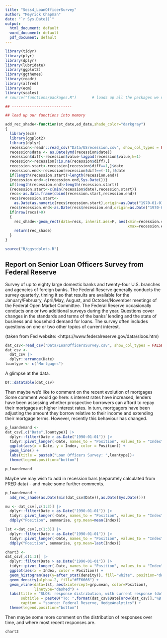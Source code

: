 ```yaml
---
title: "Sess4_LoanOfficerSurvey"
author: "Meyrick Chapman"
date: "`r Sys.Date()`"
output:
  html_document: default
  word_document: default
  pdf_document: default
---
```


```r
library(tidyr)
library(plyr)
library(dplyr)
library(lubridate)
library(ggplot2)
library(ggthemes)
library(readr)
library(alfred)
library(ecm)
library(scales)
# source("functions/packages.R")       # loads up all the packages we need

## ---------------------------

## load up our functions into memory

add_rec_shade<-function(st_date,ed_date,shade_color="darkgray")
{
  library(ecm)
  library(ggplot2)
  library(dplyr)
  recession<-readr::read_csv("Data/USrecession.csv", show_col_types = FALSE)
  recession$date <- as.Date(ymd(recession$date))
  recession$diff<-recession$value-lagpad(recession$value,k=1)
  recession<-recession[!is.na(recession$diff),]
  recession.start<-recession[recession$diff==1,]$date
  recession.end<-recession[recession$diff==(-1),]$date
  if(length(recession.start)>length(recession.end))
  {recession.end<-c(recession.end,Sys.Date())}
  if(length(recession.end)>length(recession.start))
  {recession.start<-c(min(recession$date),recession.start)}
  recs<-as.data.frame(cbind(recession.start,recession.end))
  recs$recession.start<-
    as.Date(as.numeric(recs$recession.start),origin=as.Date("1970-01-01"))
  recs$recession.end<-as.Date(recs$recession.end,origin=as.Date("1970-01-01"))
  if(nrow(recs)>0)
  {
    rec_shade<-geom_rect(data=recs, inherit.aes=F, aes(xmin=recession.start,
                                                       xmax=recession.end, ymin=-Inf, ymax=+Inf), fill=shade_color,alpha=0.5)
    return(rec_shade)
  }
}

source("R/ggstdplots.R")
```

## Report on Senior Loan Officers Survey from Federal Reserve

Survey of up to eighty large domestic banks and twenty-four U.S. branches and agencies of foreign banks. The Federal Reserve generally conducts the survey quarterly, timing it so that results are available for the January/February, April/May, August, and October/November meetings of the Federal Open Market Committee. The Federal Reserve occasionally conducts one or two additional surveys during the year. Questions cover changes in the standards and terms of the banks' lending and the state of business and household demand for loans. The survey often includes questions on one or two other topics of current interest.

(taken from Fed website: <https://www.federalreserve.gov/data/sloos.htm)

```r
dat_csv<-read_csv("Data/LoanOfficersSurvey.csv", show_col_types = FALSE)
dat_csv <- 
  dat_csv |>
  dplyr::arrange(Date)
loantype <- c("Mortgages")


```

A glimpse at the data.

```r
DT::datatable(dat_csv)
```

Then maybe we'd like to comment on the recent evolution of mortgages Some comment would go here: s interest rates have increased, lenders have been assessing whether prospective borrowers can afford to repay their mortgages at higher interest rates. In turn, mortgagors have been adjusting the amount they borrow relative to their income and extending their mortgage terms. However, recently this behaviour has changed.

```r
p_loandemand <-
dat_csv[,c("Date",loantype)] |> 
  dplyr::filter(Date > as.Date("1990-01-01")) |>
  tidyr::pivot_longer(-Date, names_to = "Position", values_to = "Index") |> 
  ggplot(aes(x = Date, y = Index, color = Position)) + 
  geom_line() + 
  labs(title = paste0("Loan Officers Survey: ",loantype))+
  theme(legend.position="bottom")
```

```r
p_loandemand
```

Maybe we may wish to add in recession bars (separately calculated from FRED data) - and make some further comments.

```r

p_loandemand +
  add_rec_shade(as.Date(min(dat_csv$Date)),as.Date(Sys.Date()))
```

```r
mu <- dat_csv[,c(1:3)] |> 
  dplyr::filter(Date > as.Date("1990-01-01")) |>
  tidyr::pivot_longer(-Date, names_to = "Position", values_to = "Index")|>
  ddply("Position", summarise, grp.mean=mean(Index))

lst <-dat_csv[,c(1:3)] |> 
  dplyr::filter(Date > as.Date("1990-01-01")) |>
  tidyr::pivot_longer(-Date, names_to = "Position", values_to = "Index")|>
  ddply("Position", summarise, grp.mean=last(Index))

chart3 <-
dat_csv[,c(1:3)] |> 
  dplyr::filter(Date > as.Date("1990-01-01")) |>
  tidyr::pivot_longer(-Date, names_to = "Position", values_to = "Index") |> 
  ggplot(aes(x = Index, color = Position)) + 
  geom_histogram(aes(y=after_stat(density)), fill="white", position="dodge", binwidth = 3)+
  geom_density(alpha=.2, fill="#FF6666") +
  geom_vline(data=lst, aes(xintercept=grp.mean, color=Position),
             linetype="dashed") +
  labs(title = "SLOS: response distribution, with current response (dotted verticals)", 
       subtitle = paste0("To: ",format(dat_csv$Date[nrow(dat_csv)],"%B %Y")), 
       caption = "source: Federal Reserve, HedgeAnalytics") +
  theme(legend.position="bottom")

```

Then maybe some more comment on the distribution of responses over time, and where most recent responses are. 

```r
chart3
```

